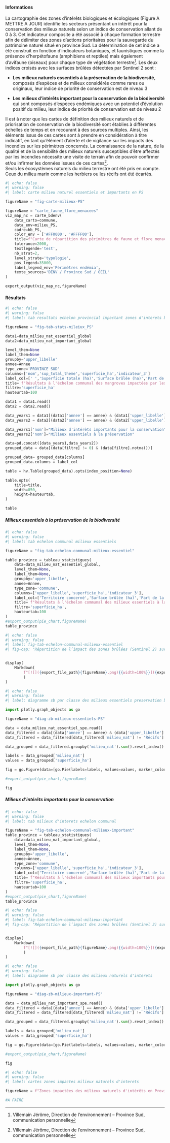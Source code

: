 #### Informations

La cartographie des zones d’intérêts biologiques et écologiques (Figure A METTRE A JOUR) identifie les secteurs présentant un intérêt pour la conservation des milieux naturels selon un indice de conservation allant de 0 à 3. Cet indicateur composite a été associé à chaque formation terrestre afin de délimiter des zones d’actions prioritaires pour la sauvegarde du patrimoine naturel situé en province Sud. La détermination de cet indice a été construit en fonction d’indicateurs botaniques, et faunistiques comme la présence d’herpétofaune (amphibiens et reptiles) mais également d’avifaune (oiseaux) pour chaque type de végétation terrestre[^24]. Les deux indices croisés avec les surfaces brûlées détectées par Sentinel 2 sont :

- **Les milieux naturels essentiels à la préservation de la biodiversité**, composés d’espèces et de milieux considérés comme rares ou originaux, leur indice de priorité de conservation est de niveau 3 

- **Les milieux d’intérêts important pour la conservation de la biodiversité** qui sont composés d’espèces endémiques avec un potentiel d’évolution positif du milieu, leur indice de priorité de conservation est de niveau 2 

Il est à noter que les cartes de définition des milieux naturels et de priorisation de conservation de la biodiversité sont établies à différentes échelles de temps et en recourant à des sources multiples. Ainsi, les éléments issus de ces cartes sont à prendre en considération à titre indicatif, en tant qu’élément d’alerte et de vigilance sur les impacts des incendies sur les périmètres concernés. La connaissance de la nature, de la qualité et de la sensibilité des milieux naturels susceptibles d’être affectés par les incendies nécessite une visite de terrain afin de pouvoir confirmer et/ou infirmer les données issues de ces cartes[^25].  
Seuls les écosystèmes naturels du milieu terrestre ont été pris en compte. Ceux du milieu marin comme les herbiers ou les récifs ont été écartés.

[^23]: Se référer au bulletin de la géomatique en Nouvelle-Calédonie n°24 du premier trimestre 2011 produit par le gouvernement
[^24]: Villemain Jérôme, Direction de l’environnement – Province Sud, communication personnelle
[^25]: Villemain Jérôme, Direction de l’environnement – Province Sud, communication personnelle

```python
#| echo: false
#| warning: false
#| label: carte milieu naturel essentiels et importants en PS

figureName = "fig-carte-milieux-PS"

figureName = "carte_faune_flore_menacees"
viz_map_nc = carte_bdenv(
    data_carto=commune,
    data_env=milieu_PS,
    cadre=bb_PS,
    color_env = ['#FF0000', '#FFFF00'],
    title=f"Carte de répartition des périmètres de faune et flore menacée",
    tolerance=2000,
    textlegende='test',
    nb_strat=2,
    level_strate='typologie',
    pos_legend=35000,
    label_legend_env='Périmètres endémia',
    texte_sources='DENV / Province Sud / OEIL'
)

export_output(viz_map_nc,figureName)

```

#### Résultats

```python
#| echo: false
#| warning: false
#| label: tab resultats echelon provincial impactant zones d'interets bio et eco

figureName = "fig-tab-stats-mileiux_PS"

data1=data_milieu_nat_essentiel_global
data2=data_milieu_nat_important_global

level_them=None
label_them=None
groupby='upper_libelle'
annee=Annee
type_zone='PROVINCE SUD'
columns=['nom','sup_total_theme','superficie_ha','indicateur_3']
label_col=[' ','Superficie totale (ha)','Surface brûlée (ha)','Part de la superficie impactée par les surfaces brûlées (%)']
title= f"Résultats à l'échelon communal des mangroves impactées par les surfaces brûlées en {Annee}"
filtre='superficie_ha'
hauteurtab=100

data1 = data1.read()
data2 = data2.read()

data_years1 = data1[(data1['annee'] == annee) & (data1['upper_libelle'] == type_zone)]
data_years2 = data2[(data2['annee'] == annee) & (data2['upper_libelle'] == type_zone)]

data_years1['nom']="Milieux d'intérêts importants pour la conservation"
data_years2['nom']="Milieux essentiels à la préservation"

data=pd.concat([data_years1,data_years2])
grouped_data = data[(data[filtre] != 0) & (data[filtre].notna())]

grouped_data= grouped_data[columns]
grouped_data.columns = label_col

table = hv.Table(grouped_data).opts(index_position=None)

table.opts(
    title=title,
    width=850,
    height=hauteurtab,
)

table
```

##### Milieux essentiels à la préservation de la biodiversité

```python
#| echo: false
#| warning: false
#| label: tab echelon communal milieux essentiels

figureName = "fig-tab-echelon-communal-milieux-essentiel"

table_province = tableau_statistiques(
    data=data_milieu_nat_essentiel_global,
    level_them=None,
    label_them=None,
    groupby='upper_libelle',
    annee=Annee,
    type_zone='commune',
    columns=['upper_libelle','superficie_ha','indicateur_3'],
    label_col=['Territoire concerné','Surface brûlée (ha)','Part de la superficie impactée par les surfaces brûlées (%)'],
    title= f"Résultats à l'échelon communal des milieux essentiels à la préservation de la biodiversité impactés par les incendies en province Sud pour l’année {Annee}",
    filtre='superficie_ha',
    hauteurtab=100
)
#export_output(pie_chart,figureName)
table_province

```


::: {#fig-tab-echelon-communal-milieux-essentiel}
```python
#| echo: false
#| warning: false
#| label: fig-tab-echelon-communal-milieux-essentiel
#| fig-cap: "Répartition de l’impact des zones brûlées (Sentinel 2) sur les milieux essentiels à la préservation de la biodiversité par commune en province Sud"


display(
    Markdown(
        f"[![]({export_file_path}{figureName}.png){{width=100%}}]({export_file_path}{figureName}.html)"
        )
)

```
:::

```python
#| echo: false
#| warning: false
#| label: diagramme sb par classe des milieux essentiels preservation bio

import plotly.graph_objects as go

figureName = "diag-zb-milieux-essentiels-PS"

data = data_milieu_nat_essentiel_spe.read()
data_filtered = data[(data['annee'] == Annee) & (data['upper_libelle'] == 'PROVINCE SUD')]
data_filtered = data_filtered[data_filtered['milieu_nat'] != 'Récifs']

data_grouped = data_filtered.groupby('milieu_nat').sum().reset_index()

labels = data_grouped['milieu_nat']
values = data_grouped['superficie_ha']

fig = go.Figure(data=[go.Pie(labels=labels, values=values, marker_colors=['#d62728','#ff7f0e'])])

#export_output(pie_chart,figureName)

fig

```

##### Milieux d’intérêts importants pour la conservation

```python
#| echo: false
#| warning: false
#| label: tab milieux d'interets echelon communal

figureName = "fig-tab-echelon-communal-milieux-important"
table_province = tableau_statistiques(
    data=data_milieu_nat_important_global,
    level_them=None,
    label_them=None,
    groupby='upper_libelle',
    annee=Annee,
    type_zone='commune',
    columns=['upper_libelle','superficie_ha','indicateur_3'],
    label_col=['Territoire concerné','Surface brûlée (ha)','Part de la superficie impactée par les surfaces brûlées (%)'],
    title= f"Résultats à l'échelon communal des milieux importants pour la conservation de la biodiversité impactés par les incendies en province Sud pour l’année {Annee}",
    filtre='superficie_ha',
    hauteurtab=100
)
#export_output(pie_chart,figureName)
table_province

```

::: {#fig-tab-echelon-communal-milieux-important}
```python
#| echo: false
#| warning: false
#| label: fig-tab-echelon-communal-milieux-important
#| fig-cap: "Répartition de l’impact des zones brûlées (Sentinel 2) sur les milieux d’intérêts importants pour la conservation par commune en province Sud"


display(
    Markdown(
        f"[![]({export_file_path}{figureName}.png){{width=100%}}]({export_file_path}{figureName}.html)"
        )
)

```
:::

```python
#| echo: false
#| warning: false
#| label: diagramme sb par classe des milieux naturels d'interets

import plotly.graph_objects as go

figureName = "diag-zb-milieux-important-PS"

data = data_milieu_nat_important_spe.read()
data_filtered = data[(data['annee'] == Annee) & (data['upper_libelle'] == 'PROVINCE SUD')]
data_filtered = data_filtered[data_filtered['milieu_nat'] != 'Récifs']

data_grouped = data_filtered.groupby('milieu_nat').sum().reset_index()

labels = data_grouped['milieu_nat']
values = data_grouped['superficie_ha']

fig = go.Figure(data=[go.Pie(labels=labels, values=values, marker_colors=['#d62728','#ff7f0e'])])

#export_output(pie_chart,figureName)

fig
```

```python
#| echo: false
#| warning: false
#| label: cartes zones impactes milieux naturels d'interets

figureName = f"Zones impactées des milieux naturels d'intérêts en Province Sud en {Annee}"

#A FAIRE

```